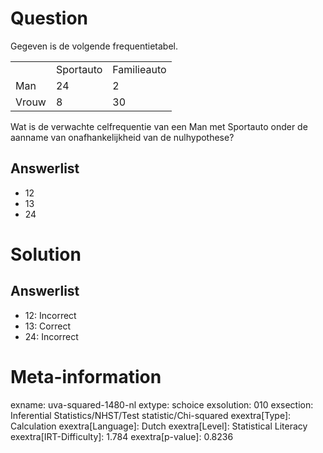 Question
========

Gegeven is de volgende frequentietabel.

  ------- ----------- -------------
          Sportauto   Familieauto
  Man     24          2
  Vrouw   8           30
  ------- ----------- -------------

Wat is de verwachte celfrequentie van een Man met Sportauto onder de
aanname van onafhankelijkheid van de nulhypothese?

Answerlist
----------

* 12
* 13
* 24

Solution
========

Answerlist
----------

* 12: Incorrect
* 13: Correct
* 24: Incorrect

Meta-information
================
exname: uva-squared-1480-nl
extype: schoice
exsolution: 010
exsection: Inferential Statistics/NHST/Test statistic/Chi-squared
exextra[Type]: Calculation
exextra[Language]: Dutch
exextra[Level]: Statistical Literacy
exextra[IRT-Difficulty]: 1.784
exextra[p-value]: 0.8236

